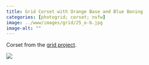 ```yaml
---
title: Grid Corset with Orange Base and Blue Boning
categories: [photogrid; corset; nsfw]
image: ../www/images/grid/25_o-b.jpg
image-alt: ""
---
```


Corset from the [grid project](/posts/2025-01-27_grid-project.html).

![](../www/images/grid/25_o-b.jpg)

